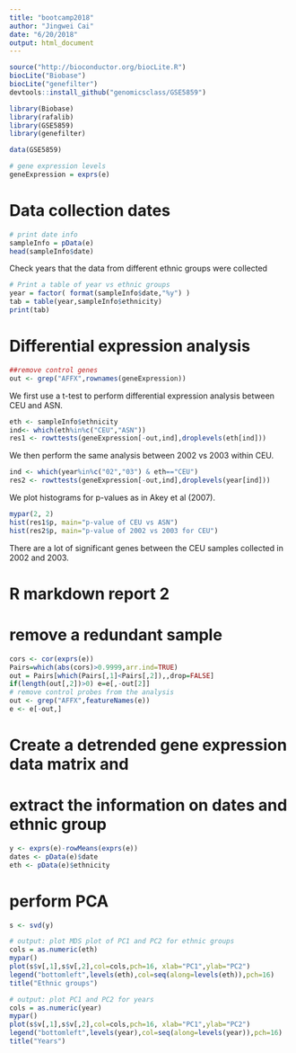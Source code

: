 ```yaml
---
title: "bootcamp2018"
author: "Jingwei Cai"
date: "6/20/2018"
output: html_document
---
```



```r
source("http://bioconductor.org/biocLite.R")
biocLite("Biobase")
biocLite("genefilter")
devtools::install_github("genomicsclass/GSE5859")

library(Biobase)
library(rafalib)
library(GSE5859)
library(genefilter)

data(GSE5859)
```

```r
# gene expression levels  
geneExpression = exprs(e)
```

# Data collection dates
```r
# print date info
sampleInfo = pData(e)
head(sampleInfo$date)
```

Check years that the data from different ethnic groups were collected
```r
# Print a table of year vs ethnic groups
year = factor( format(sampleInfo$date,"%y") )
tab = table(year,sampleInfo$ethnicity)
print(tab)
```

# Differential expression analysis
```r
##remove control genes
out <- grep("AFFX",rownames(geneExpression))
```

We first use a t-test to perform differential expression analysis between CEU and ASN.
```r
eth <- sampleInfo$ethnicity
ind<- which(eth%in%c("CEU","ASN"))
res1 <- rowttests(geneExpression[-out,ind],droplevels(eth[ind]))
```

We then perform the same analysis between 2002 vs 2003 within CEU.
```r
ind <- which(year%in%c("02","03") & eth=="CEU")
res2 <- rowttests(geneExpression[-out,ind],droplevels(year[ind]))
```

We plot histograms for p-values as in Akey et al (2007). 
```r
mypar(2, 2)
hist(res1$p, main="p-value of CEU vs ASN")
hist(res2$p, main="p-value of 2002 vs 2003 for CEU")
```

There are a lot of significant genes between the CEU samples collected in 2002 and 2003. 

# R markdown report 2
# remove a redundant sample
```r
cors <- cor(exprs(e))
Pairs=which(abs(cors)>0.9999,arr.ind=TRUE)
out = Pairs[which(Pairs[,1]<Pairs[,2]),,drop=FALSE]
if(length(out[,2])>0) e=e[,-out[2]]
# remove control probes from the analysis
out <- grep("AFFX",featureNames(e))
e <- e[-out,]
```

# Create a detrended gene expression data matrix and 
# extract the information on dates and ethnic group 

```r
y <- exprs(e)-rowMeans(exprs(e))
dates <- pData(e)$date
eth <- pData(e)$ethnicity
```


# perform PCA
```r
s <- svd(y)

# output: plot MDS plot of PC1 and PC2 for ethnic groups
cols = as.numeric(eth)
mypar()
plot(s$v[,1],s$v[,2],col=cols,pch=16, xlab="PC1",ylab="PC2")
legend("bottomleft",levels(eth),col=seq(along=levels(eth)),pch=16)
title("Ethnic groups")

# output: plot PC1 and PC2 for years
cols = as.numeric(year)
mypar()
plot(s$v[,1],s$v[,2],col=cols,pch=16, xlab="PC1",ylab="PC2")
legend("bottomleft",levels(year),col=seq(along=levels(year)),pch=16)
title("Years")
```
